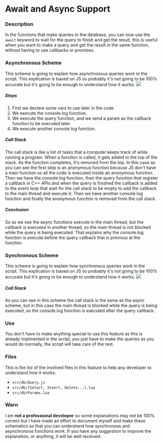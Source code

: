 # Await and Async Support
### Description
In the functions that make queries to the database, you can now use the ```await``` keyword to wait for the query to finish and get the result, this is useful when you want to make a query and get the result in the same function, without having to use callbacks or promises.

### Asynchronous Scheme
This scheme is going to explain how asynchronous queries work in the script. This explication is based on JS so probably it's not going to be 100% accurate but it's going to be enough to understand how it works.
![](../assets/Async.drawio.png)
##### Steps
1. First we declare some vars to use later in the code.
2. We execute the console.log function.
3. We execute the query function, and we send a param as the callback function to be executed later.
4. We execute another console.log function.
##### Call Stack
The call stack is like a list of tasks that a computer keeps track of while running a program. When a function is called, it gets added to the top of the stack. As the function completes, it's removed from the top. 
In this case as you can see the first step is an anonymous function because JS don't have a main function so all the code is executed inside an anonymous function. Then we have the console.log function, then the query function that register a callback in C++ APIs and when the query is finished the callback is added to the event loop that wait for the call stack to be empty to add the callback to the main thread and execute it. Then we have another console.log function and finally the anonymous function is removed from the call stack.
##### Conclusion
So as we see the async functions execute in the main thread, but the callback is executed in another thread, so the main thread is not blocked while the query is being executed. That explains why the console.log function is execute before the query callback that is previous at the function.

### Synchronous Scheme
This scheme is going to explain how synchronous queries work in the script. This explication is based on JS so probably it's not going to be 100% accurate but it's going to be enough to understand how it works.
![](../assets/Sync.drawio.png)
##### Call Stack
As you can see in this scheme the call stack is the same as the async scheme, but in this case the main thread is blocked while the query is being executed, so the console.log function is executed after the query callback.

### Use
You don't have to make anything special to use this feature as this is already implmented in the script, you just have to make the queries as you would do normally, the script will take care of the rest.

### Files
This is the list of the involved files in this feature to help any developer to understand how it works:
- ```src/db/Query.js```
- ```src/db/[Select, Insert, Delete...].lua```
- ```src/db/Params.lua```

### Warn
I am **not a professional developer** so some explanations may not be 100% correct but I have made an effort to document myself and make these schematics so that you can understand how synchronous and asynchronous functions work. If you have any suggestion to improve the explanation, or anything, it will be well received.